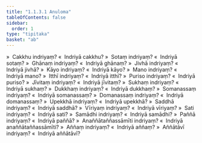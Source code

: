 ```yaml
---
title: "1.1.3.1 Anuloma"
tableOfContents: false
sidebar:
  order: 1
type: "tipitaka"
basket: "ab"
---
```



<DynamicBreadcrumb />

<Division number="48">

<Paragraph number="301">
»  Cakkhu indriyaṃ?
</Paragraph>

<Paragraph number="302">
«  Indriyā cakkhu?
</Paragraph>

<Paragraph number="303">
»  Sotaṃ indriyaṃ?
</Paragraph>

<Paragraph number="304">
«  Indriyā sotaṃ?
</Paragraph>

<Paragraph number="305">
»  Ghānaṃ indriyaṃ?
</Paragraph>

<Paragraph number="306">
«  Indriyā ghānaṃ?
</Paragraph>

<Paragraph number="307">
»  Jivhā indriyaṃ?
</Paragraph>

<Paragraph number="308">
«  Indriyā jivhā?
</Paragraph>

<Paragraph number="309">
»  Kāyo indriyaṃ?
</Paragraph>

<Paragraph number="310">
«  Indriyā kāyo?
</Paragraph>

<Paragraph number="311">
»  Mano indriyaṃ?
</Paragraph>

<Paragraph number="312">
«  Indriyā mano?
</Paragraph>

<Paragraph number="313">
»  Itthī indriyaṃ?
</Paragraph>

<Paragraph number="314">
«  Indriyā itthī?
</Paragraph>

<Paragraph number="315">
»  Puriso indriyaṃ?
</Paragraph>

<Paragraph number="316">
«  Indriyā puriso?
</Paragraph>

<Paragraph number="317">
»  Jīvitaṃ indriyaṃ?
</Paragraph>

<Paragraph number="318">
«  Indriyā jīvitaṃ?
</Paragraph>

<Paragraph number="319">
»  Sukhaṃ indriyaṃ?
</Paragraph>

<Paragraph number="320">
«  Indriyā sukhaṃ?
</Paragraph>

<Paragraph number="321">
»  Dukkhaṃ indriyaṃ?
</Paragraph>

<Paragraph number="322">
«  Indriyā dukkhaṃ?
</Paragraph>

<Paragraph number="323">
»  Somanassaṃ indriyaṃ?
</Paragraph>

<Paragraph number="324">
«  Indriyā somanassaṃ?
</Paragraph>

<Paragraph number="325">
»  Domanassaṃ indriyaṃ?
</Paragraph>

<Paragraph number="326">
«  Indriyā domanassaṃ?
</Paragraph>

<Paragraph number="327">
»  Upekkhā indriyaṃ?
</Paragraph>

<Paragraph number="328">
«  Indriyā upekkhā?
</Paragraph>

<Paragraph number="329">
»  Saddhā indriyaṃ?
</Paragraph>

<Paragraph number="330">
«  Indriyā saddhā?
</Paragraph>

<Paragraph number="331">
»  Vīriyaṃ indriyaṃ?
</Paragraph>

<Paragraph number="332">
«  Indriyā vīriyaṃ?
</Paragraph>

<Paragraph number="333">
»  Sati indriyaṃ?
</Paragraph>

<Paragraph number="334">
«  Indriyā sati?
</Paragraph>

<Paragraph number="335">
»  Samādhi indriyaṃ?
</Paragraph>

<Paragraph number="336">
«  Indriyā samādhi?
</Paragraph>

<Paragraph number="337">
»  Paññā indriyaṃ?
</Paragraph>

<Paragraph number="338">
«  Indriyā paññā?
</Paragraph>

<Paragraph number="339">
»  Anaññātaññassāmīti indriyaṃ?
</Paragraph>

<Paragraph number="340">
«  Indriyā anaññātaññassāmīti?
</Paragraph>

<Paragraph number="341">
»  Aññaṃ indriyaṃ?
</Paragraph>

<Paragraph number="342">
«  Indriyā aññaṃ?
</Paragraph>

<Paragraph number="343">
»  Aññātāvī indriyaṃ?
</Paragraph>

<Paragraph number="344">
«  Indriyā aññātāvī?
</Paragraph>
</Division>